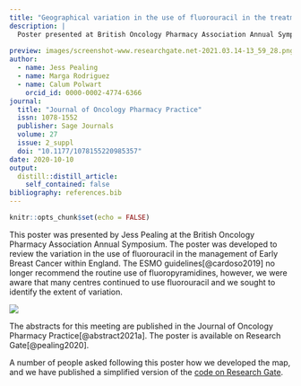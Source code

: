 ```yaml
---
title: "Geographical variation in the use of fluorouracil in the treatment of Early Breast Cancer within England"
description: |
  Poster presented at British Oncology Pharmacy Association Annual Symposium 2020.
  
preview: images/screenshot-www.researchgate.net-2021.03.14-13_59_28.png
author:
  - name: Jess Pealing
  - name: Marga Rodriguez
  - name: Calum Polwart
    orcid_id: 0000-0002-4774-6366
journal: 
  title: "Journal of Oncology Pharmacy Practice"
  issn: 1078-1552
  publisher: Sage Journals
  volume: 27
  issue: 2_suppl
  doi: "10.1177/1078155220985357"
date: 2020-10-10
output:
  distill::distill_article:
    self_contained: false
bibliography: references.bib
---
```


```r
knitr::opts_chunk$set(echo = FALSE)
```

This poster was presented by Jess Pealing at the British Oncology Pharmacy Association Annual Symposium. The poster was developed to review the variation in the use of fluorouracil in the management of Early Breast Cancer within England. The ESMO guidelines[@cardoso2019] no longer recommend the routine use of fluoropyramidines, however, we were aware that many centres continued to use fluorouracil and we sought to identify the extent of variation.

![](images/screenshot-www.researchgate.net-2021.03.14-13_59_28.png){.external}

The abstracts for this meeting are published in the Journal of Oncology Pharmacy Practice[@abstract2021a]. The poster is available on Research Gate[@pealing2020].

A number of people asked following this poster how we developed the map, and we have published a simplified version of the [code on Research Gate](https://www.researchgate.net/publication/344596453_Cancer_Alliance_Map_-_Simplified_Example_Code).
